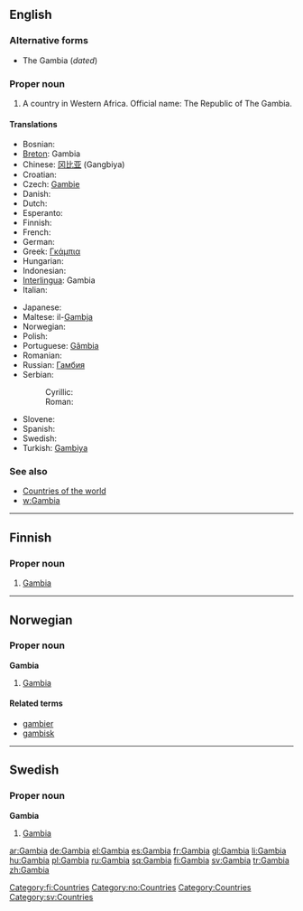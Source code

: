 ==English==

===Alternative forms===
*The Gambia (''dated'')

===Proper noun===
{{en-proper noun}}

# A country in Western Africa.  Official name: The Republic of The Gambia.

====Translations====
{{top}}
*Bosnian: {{t-|bs|Gambija|f}}
*[[Breton]]: Gambia
*Chinese: [[冈比亚]] (Gangbiya)
*Croatian: {{t-|hr|Gambija|f}}
* Czech: [[Gambie]] {{f}}
* Danish: {{t-|da|Gambia}}
* Dutch: {{t-|nl|Gambia}}
* Esperanto: {{t-|eo|Gambio|xs=Esperanto}}
* Finnish: {{t+|fi|Gambia}}
* French: {{t+|fr|Gambie}}
* German: {{t+|de|Gambia}}
*Greek: [[Γκάμπια]]
* Hungarian: {{t+|hu|Gambia}}
* Indonesian: {{t-|id|Gambia|xs=Indonesian}}
*[[Interlingua]]: Gambia
* Italian: {{t-|it|Gambia}}
{{mid}}
* Japanese: {{t-|ja|ガンビア|tr=Ganbia|sc=Jpan}}
*Maltese: il-[[Gambja]]
* Norwegian: {{t-|no|Gambia}}
* Polish: {{t-|pl|Gambia}}
*Portuguese: [[Gâmbia]]
* Romanian: {{t-|ro|Gambia|f}}
*Russian: [[Гамбия]]
*Serbian:
*:Cyrillic: {{t-|sr|Гамбија|f|sc=Cyrl}}
*:Roman: {{t-|sr|Gambija|f}}
*Slovene: {{t+|sl|Gambija|f}}
* Spanish: {{t+|es|Gambia}}
* Swedish: {{t+|sv|Gambia}}
*Turkish: [[Gambiya]]
{{bottom}}

===See also===
*[[Appendix:Countries of the world|Countries of the world]]
*[[w:Gambia]]

----

==Finnish==
{{wikipedia|lang=fi}}

===Proper noun===
{{fi-noun|proper=true}}

# [[#English|Gambia]]

[[Category:fi:Countries]]

----

==Norwegian==

===Proper noun===
'''Gambia'''

# [[Gambia#English|Gambia]]

====Related terms====
*[[gambier]]
*[[gambisk]]

[[Category:no:Countries]]

----

==Swedish==

===Proper noun===
'''Gambia'''

# [[Gambia#English|Gambia]]

[[Category:Countries]]
[[Category:sv:Countries]]

[[ar:Gambia]]
[[de:Gambia]]
[[el:Gambia]]
[[es:Gambia]]
[[fr:Gambia]]
[[gl:Gambia]]
[[li:Gambia]]
[[hu:Gambia]]
[[pl:Gambia]]
[[ru:Gambia]]
[[sq:Gambia]]
[[fi:Gambia]]
[[sv:Gambia]]
[[tr:Gambia]]
[[zh:Gambia]]